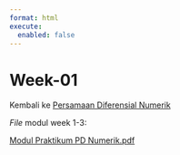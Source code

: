 ---
format: html
execute: 
  enabled: false
---

# Week-01

Kembali ke [Persamaan Diferensial Numerik](../pdnum2023.qmd)

*File* modul week 1-3:

[Modul Praktikum PD Numerik.pdf](./Modul%20Praktikum%20PD%20Numerik.pdf)